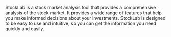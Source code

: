 StockLab is a stock market analysis tool that provides a comprehensive analysis of the stock market. It provides a wide range of features that help you make informed decisions about your investments. StockLab is designed to be easy to use and intuitive, so you can get the information you need quickly and easily.
